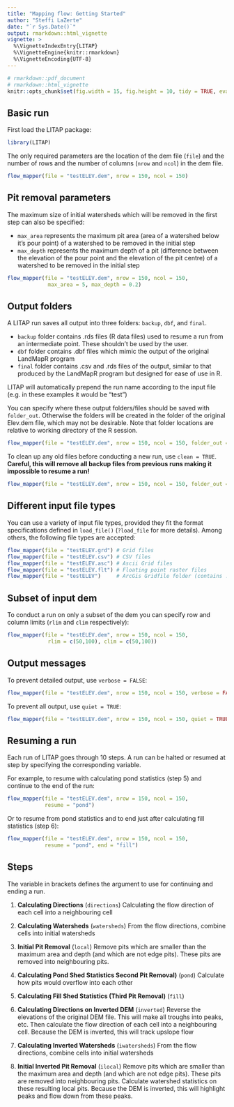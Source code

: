 ```yaml
---
title: "Mapping flow: Getting Started"
author: "Steffi LaZerte"
date: "`r Sys.Date()`"
output: rmarkdown::html_vignette
vignette: >
  %\VignetteIndexEntry{LITAP}
  %\VignetteEngine{knitr::rmarkdown}
  %\VignetteEncoding{UTF-8}
---
```


```r
# rmarkdown::pdf_document
# rmarkdown::html_vignette
knitr::opts_chunk$set(fig.width = 15, fig.height = 10, tidy = TRUE, eval = FALSE)
```

<style>
.figure {
  max-width: 100%;
  margin: auto;
}
.table {
  width: auto;
  margin: auto;
}
</style>

## Basic run

First load the LITAP package:
  
```r
library(LITAP)
```

The only required parameters are the location of the dem file (`file`) and the number of rows and the number of columns (`nrow` and `ncol`) in the dem file.

```r
flow_mapper(file = "testELEV.dem", nrow = 150, ncol = 150)
```

## Pit removal parameters

The maximum size of initial watersheds which will be removed in the first step can also be specified:

- `max_area` represents the maximum pit area (area of a watershed below it's pour point) of a watershed to be removed in the initial step
- `max_depth` represents the maximum depth of a pit (difference between the elevation of the pour point and the elevation of the pit centre) of a watershed to be removed in the initial step

```r
flow_mapper(file = "testELEV.dem", nrow = 150, ncol = 150, 
             max_area = 5, max_depth = 0.2)
```

## Output folders

A LITAP run saves all output into three folders: `backup`, `dbf`, and `final`.  

- `backup` folder contains .rds files (R data files) used to resume a run from an intermediate point. These shouldn't be used by the user.
- `dbf` folder contains .dbf files which mimic the output of the original LandMapR program
- `final` folder contains .csv and .rds files of the output, similar to that produced by the LandMapR program but designed for ease of use in R.

LITAP will automatically prepend the run name according to the input file (e.g. in these examples it would be "test")

You can specify where these output folders/files should be saved with `folder_out`. Otherwise the folders will be created in the folder of the original Elev.dem file, which may not be desirable. Note that folder locations are relative to working directory of the R session.

```r
flow_mapper(file = "testELEV.dem", nrow = 150, ncol = 150, folder_out = "./Output/")
```

To clean up any old files before conducting a new run, use `clean = TRUE`. __Careful, this will remove all backup files from previous runs making it impossible to resume a run!__

```r
flow_mapper(file = "testELEV.dem", nrow = 150, ncol = 150, folder_out = "./Output/", clean = TRUE)
```

## Different input file types

You can use a variety of input file types, provided they fit the format specifications defined in `load_file()` (`?load_file` for more details). Among others, the following file types are accepted:

```r
flow_mapper(file = "testELEV.grd") # Grid files
flow_mapper(file = "testELEV.csv") # CSV files
flow_mapper(file = "testELEV.asc") # Ascii Grid files
flow_mapper(file = "testELEV.flt") # Floating point raster files
flow_mapper(file = "testELEV")     # ArcGis Gridfile folder (contains .hdr files)
```


## Subset of input dem

To conduct a run on only a subset of the dem you can specify row and column limits (`rlim` and `clim` respectively):

```r
flow_mapper(file = "testELEV.dem", nrow = 150, ncol = 150, 
             rlim = c(50,100), clim = c(50,100))
```

## Output messages

To prevent detailed output, use `verbose = FALSE`:

```r
flow_mapper(file = "testELEV.dem", nrow = 150, ncol = 150, verbose = FALSE)
```

To prevent all output, use `quiet = TRUE`:

```r
flow_mapper(file = "testELEV.dem", nrow = 150, ncol = 150, quiet = TRUE)
```

## Resuming a run
Each run of LITAP goes through 10 steps. A run can be halted or resumed at step by specifying the corresponding variable.


For example, to resume with calculating pond statistics (step 5) and continue to the end of the run:

```r
flow_mapper(file = "testELEV.dem", nrow = 150, ncol = 150, 
            resume = "pond")
```

Or to resume from pond statistics and to end just after calculating fill statistics (step 6):

```r
flow_mapper(file = "testELEV.dem", nrow = 150, ncol = 150, 
            resume = "pond", end = "fill")
```

## Steps

The variable in brackets defines the argument to use for continuing and ending a run.

1. __Calculating Directions__ (`directions`)
Calculating the flow direction of each cell into a neighbouring cell 

2. __Calculating Watersheds__ (`watersheds`)
From the flow directions, combine cells into initial watersheds

3. __Initial Pit Removal__ (`local`)
Remove pits which are smaller than the maximum area and depth (and which are not edge pits). These pits are removed into neighbouring pits.

4. __Calculating Pond Shed Statistics Second Pit Removal)__ (`pond`)
Calculate how pits would overflow into each other

5. __Calculating Fill Shed Statistics (Third Pit Removal)__ (`fill`)

6. __Calculating Directions on Inverted DEM__ (`inverted`)
Reverse the elevations of the original DEM file. This will make all troughs into peaks, etc. Then calculate the flow direction of each cell into a neighbouring cell. Because the DEM is inverted, this will track upslope flow

7. __Calculating Inverted Watersheds__ (`iwatersheds`)
From the flow directions, combine cells into initial watersheds

8. __Initial Inverted Pit Removal__ (`ilocal`)
Remove pits which are smaller than the maximum area and depth (and which are not edge pits). These pits are removed into neighbouring pits. Calculate watershed statistics on these resulting local pits. Because the DEM is inverted, this will highlight peaks and flow down from these peaks.


